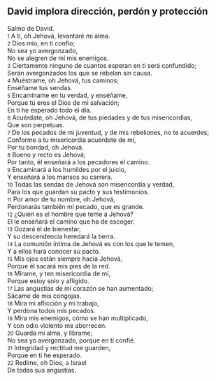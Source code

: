 == David implora dirección, perdón y protección ==

Salmo de David.<br>
{{anchor|1}} <small>1</small> A ti, oh Jehová, levantaré mi alma.<br>
{{anchor|2}} <small>2</small> Dios mío, en ti confío;<br>
No sea yo avergonzado,<br>
No se alegren de mí mis enemigos.<br>
{{anchor|3}} <small>3</small> Ciertamente ninguno de cuantos esperan en ti será confundido;<br>
Serán avergonzados los que se rebelan sin causa.<br>
{{anchor|4}} <small>4</small> Muéstrame, oh Jehová, tus caminos;<br>
Enséñame tus sendas.<br>
{{anchor|5}} <small>5</small> Encamíname en tu verdad, y enséñame,<br>
Porque tú eres el Dios de mi salvación;<br>
En ti he esperado todo el día.<br>
{{anchor|6}} <small>6</small> Acuérdate, oh Jehová, de tus piedades y de tus misericordias,<br>
Que son perpetuas.<br>
{{anchor|7}} <small>7</small> De los pecados de mi juventud, y de mis rebeliones, no te acuerdes;<br>
Conforme a tu misericordia acuérdate de mí,<br>
Por tu bondad, oh Jehová.<br>
{{anchor|8}} <small>8</small> Bueno y recto es Jehová;<br>
Por tanto, él enseñará a los pecadores el camino.<br>
{{anchor|9}} <small>9</small> Encaminará a los humildes por el juicio,<br>
Y enseñará a los mansos su carrera.<br>
{{anchor|10}} <small>10</small> Todas las sendas de Jehová son misericordia y verdad,<br>
Para los que guardan su pacto y sus testimonios.<br>
{{anchor|11}} <small>11</small> Por amor de tu nombre, oh Jehová,<br>
Perdonarás también mi pecado, que es grande.<br>
{{anchor|12}} <small>12</small> ¿Quién es el hombre que teme a Jehová?<br>
El le enseñará el camino que ha de escoger.<br>
{{anchor|13}} <small>13</small> Gozará él de bienestar,<br>
Y su descendencia heredará la tierra.<br>
{{anchor|14}} <small>14</small> La comunión íntima de Jehová es con los que le temen,<br>
Y a ellos hará conocer su pacto.<br>
{{anchor|15}} <small>15</small> Mis ojos están siempre hacia Jehová,<br>
Porque él sacará mis pies de la red.<br>
{{anchor|16}} <small>16</small> Mírame, y ten misericordia de mí,<br>
Porque estoy solo y afligido.<br>
{{anchor|17}} <small>17</small> Las angustias de mi corazón se han aumentado;<br>
Sácame de mis congojas.<br>
{{anchor|18}} <small>18</small> Mira mi aflicción y mi trabajo,<br>
Y perdona todos mis pecados.<br>
{{anchor|19}} <small>19</small> Mira mis enemigos, cómo se han multiplicado,<br>
Y con odio violento me aborrecen.<br>
{{anchor|20}} <small>20</small> Guarda mi alma, y líbrame;<br>
No sea yo avergonzado, porque en ti confié.<br>
{{anchor|21}} <small>21</small> Integridad y rectitud me guarden,<br>
Porque en ti he esperado.<br>
{{anchor|22}} <small>22</small> Redime, oh Dios, a Israel<br>
De todas sus angustias.<br>
